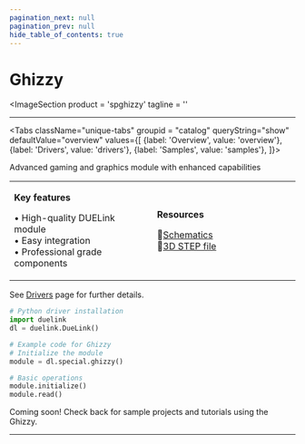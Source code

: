```yaml
---
pagination_next: null
pagination_prev: null
hide_table_of_contents: true
---
```



# Ghizzy

<ImageSection
    product = 'spghizzy'
    tagline = ''
></ImageSection>

---

<Tabs className="unique-tabs" groupid = "catalog" queryString="show" defaultValue="overview"
  values={[
    {label: 'Overview', value: 'overview'},
    {label: 'Drivers', value: 'drivers'},
    {label: 'Samples', value: 'samples'},
  ]}>

<TabItem value="overview">

Advanced gaming and graphics module with enhanced capabilities

<table><td width='50%'>

**Key features**

• High-quality DUELink module<br/>
• Easy integration<br/>
• Professional grade components<br/>

</td><td width='50%'>

**Resources**
 
📄[Schematics](/sch/gdl-spghizzy-b.pdf)<br/>
🔩[3D STEP file](/3d/gdl-spghizzy-b.step)<br/>

</td></table>

</TabItem>

<TabItem value="drivers">

See [Drivers](../../engine/drivers) page for further details.

```python
# Python driver installation
import duelink
dl = duelink.DueLink()

# Example code for Ghizzy
# Initialize the module
module = dl.special.ghizzy()

# Basic operations
module.initialize()
module.read()
```

</TabItem>

<TabItem value="samples">

Coming soon! Check back for sample projects and tutorials using the Ghizzy.

</TabItem>

</Tabs>

---

<OrderSection
    product = "DUELink Ghizzy B"
    partnumber = "GDL-SPGHIZZY-B"
    price = "$19.99"
/>
